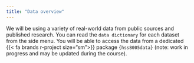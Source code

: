 ```yaml
---
title: "Data overview"
---
```


We will be using a variety of real-world data from public sources and published research. You can read the `data dictionary` for each dataset from the side menu. You will be able to access the data from a dedicated {{< fa brands r-project size="sm">}} package `{hss8005data}` (note: work in progress and may be updated during the course).